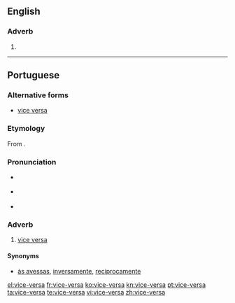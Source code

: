 ==English==

===Adverb===
{{en-adv|-}}

# {{alternative spelling of|vice versa}}

----

==Portuguese==

===Alternative forms===
* [[vice versa]]

===Etymology===
From {{etyl|la|pt}} {{term|vice versā|lang=la}}.

===Pronunciation===
* {{a|Paulista}} {{IPA|/ˌvi.si.ˈvɛɹ.sa/|/ˌvi.si.ˈvɛɾ.sɐ/|lang=pt}}
* {{a|South Brazil}} {{IPA|/ˌvi.se.ˈvɛɻ.sa/|lang=pt}}
* {{hyphenation|vi|ce|ver|sa|lang=pt}}

===Adverb===
{{pt-adv|-}}

# [[vice versa]] {{gloss|the other way round}}

====Synonyms====
* [[às avessas]], [[inversamente]], [[reciprocamente]]

[[el:vice-versa]]
[[fr:vice-versa]]
[[ko:vice-versa]]
[[kn:vice-versa]]
[[pt:vice-versa]]
[[ta:vice-versa]]
[[te:vice-versa]]
[[vi:vice-versa]]
[[zh:vice-versa]]